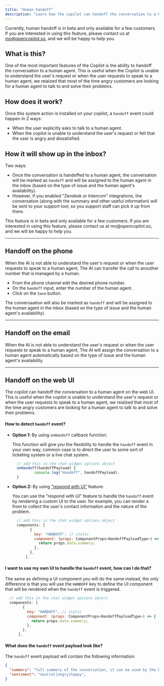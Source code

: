 ```yaml
---
title: "Human handoff"
description: "Learn how the copilot can handoff the conversation to a human agent."
---
```


Currently, human handoff is in beta and only available for a few customers. If you are interested in using this feature, please contact us at mo@opencopilot.so, and we will be happy to help you.


## What is this?
One of the most important features of the Copilot is the ability to handoff the conversation to a human agent. This is useful when the Copilot is unable to understand the user's request or when the user requests to speak to a human agent, we reialzed that most of the time angry customers are looking for a human agent to talk to and solve their problems.


## How does it work?

Once this system action is installed on your copilot, a `handoff` event could happen in 2 ways:

- When the user explicitly asks to talk to a human agent.
- When the copilot is unable to understand the user's request or felt that the user is angry and dissatisfied.


## How it will show up in the inbox?

Two ways: 

- Once the conversation is handoffed to a human agent, the conversation will be marked as `handoff` and will be assigned to the human agent in the inbox (based on the type of issue and the human agent's availability).
- However, if you enabled "Zendesk or Intercom" integrations, the conversation (along with the summary and other useful information) will be sent to your support tool, so you support staff can pick it up from there.

<Warning>
This feature is in beta and only available for a few customers. If you are interested in using this feature, please contact us at mo@opencopilot.so, and we will be happy to help you.
</Warning>



------
## Handoff on the phone
When the AI is not able to understand the user's request or when the user requests to speak to a human agent, The AI can transfer the call to anouther number that is managed by a human.

- From the phone channel edit the desired phone number.
- On the `handoff` input, enter the number of the human agent.
- Click on the `Save` button.

The conversaation will also be marked as `handoff` and will be assigned to the human agent in the inbox (based on the type of issue and the human agent's availability).

------

## Handoff on the email
When the AI is not able to understand the user's request or when the user requests to speak to a human agent, The AI will assign the conversation to a human agent automatically based on the type of issue and the human agent's availability.

------


## Handoff on the web UI

The copilot can handoff the conversation to a human agent on the web UI. This is useful when the copilot is unable to understand the user's request or when the user requests to speak to a human agent, we reialzed that most of the time angry customers are looking for a human agent to talk to and solve their problems.

#### How to detect `handoff` event?

- **Option 1:** By using `onHandoff` callback function:

  This function will give you the flexibility to handle the `handoff` event in your own way, common case is to direct the user to some sort of ticketing system or a live chat system.

  ```javascript
    // add this in the chat widget options object
    onHandoff(handoffPayload) {
            console.log("Handoff", handoffPayload);
    }
  ```

- **Option 2:** By using <a href="/widget/not-gen-ui">"respond with UI"</a> feature:

  You can use the "respond with UI" feature to handle the `handoff` event by rendering a custom UI to the user. for example, you can render a from to collect the user's contact information and the nature of the problem.

  ```javascript
    // add this in the chat widget options object
    components: [
          {
            key: "HANDOFF", // static
            component: (props: ComponentProps<HandoffPayloadType>) => {
              return props.data.summery;
            },
          },
        ],
  ```
#### I want to use my own UI to handle the `handoff` event, how can I do that?
The same as defining a UI component you will do the same instead, the only difference is that you will use the `HANDOFF` key to define the UI component that will be rendered when the `handoff` event is triggered.

```javascript
  // add this in the chat widget options object
  components: [
        {
          key: "HANDOFF", // static
          component: (props: ComponentProps<HandoffPayloadType>) => {
            return props.data.summery;
          },
        },
      ],
```

#### What does the `handoff` event payload look like?
The `handoff` event payload will contain the following information:

```json
{
  "summery": "full summery of the conversation, it can be used by the human agent to understand the context of the conversation faster",
  "sentiment": "neutral|angry|happy",
}
```
